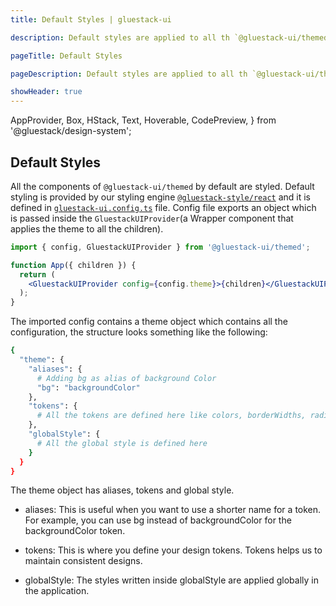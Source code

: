 ```yaml
---
title: Default Styles | gluestack-ui

description: Default styles are applied to all th `@gluestack-ui/themed` components. In this guide we will learn how are default styles applied.

pageTitle: Default Styles

pageDescription: Default styles are applied to all th `@gluestack-ui/themed` components. In this guide we will learn how are default styles applied.

showHeader: true
---
```



  AppProvider,
  Box,
  HStack,
  Text,
  Hoverable,
  CodePreview,
} from '@gluestack/design-system';

<Meta title="Customize and Style/Default Styles" />

## Default Styles

All the components of `@gluestack-ui/themed` by default are styled. Default styling is provided by our styling engine [`@gluestack-style/react`](https://style.gluestack.io/docs/overview/introduction) and it is defined in [`gluestack-ui.config.ts`](https://github.com/gluestack/gluestack-ui/blob/main/example/storybook/src/gluestack-ui.config.ts) file. Config file exports an object which is passed inside the `GluestackUIProvider`(a Wrapper component that applies the theme to all the children).

```jsx
import { config, GluestackUIProvider } from '@gluestack-ui/themed';

function App({ children }) {
  return (
    <GluestackUIProvider config={config.theme}>{children}</GluestackUIProvider>
  );
}
```

The imported config contains a theme object which contains all the configuration, the structure looks something like the following:

```bash
{
  "theme": {
    "aliases": {
      # Adding bg as alias of background Color
      "bg": "backgroundColor"
    },
    "tokens": {
      # All the tokens are defined here like colors, borderWidths, radii, breakpoints, mediaQueries ....
    },
    "globalStyle": {
      # All the global style is defined here
    }
  }
}
```

The theme object has aliases, tokens and global style.

- aliases: This is useful when you want to use a shorter name for a token. For example, you can use bg instead of backgroundColor for the backgroundColor token.

- tokens: This is where you define your design tokens. Tokens helps us to maintain consistent designs.

- globalStyle: The styles written inside globalStyle are applied globally in the application.
